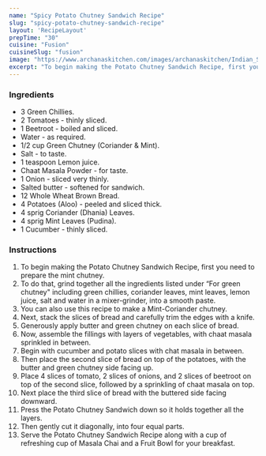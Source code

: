 ---
name: "Spicy Potato Chutney Sandwich Recipe"
slug: "spicy-potato-chutney-sandwich-recipe"
layout: 'RecipeLayout'
prepTime: "30"
cuisine: "Fusion"
cuisineSlug: "fusion"
image: "https://www.archanaskitchen.com/images/archanaskitchen/Indian_Street_Food/Spicy_Potato_Chutney_Sandwich_Recipe-1.jpg"
excerpt: "To begin making the Potato Chutney Sandwich Recipe, first you need to prepare the mint chutney"
---

### Ingredients

- 3 Green Chillies.
- 2 Tomatoes - thinly sliced.
- 1 Beetroot - boiled and sliced.
- Water - as required.
- 1/2 cup Green Chutney (Coriander & Mint).
- Salt - to taste.
- 1 teaspoon Lemon juice.
- Chaat Masala Powder - for taste.
- 1 Onion - sliced very thinly.
- Salted butter - softened for sandwich.
- 12 Whole Wheat Brown Bread.
- 4 Potatoes (Aloo) - peeled and sliced thick.
- 4 sprig Coriander (Dhania) Leaves.
- 4 sprig Mint Leaves (Pudina).
- 1 Cucumber - thinly sliced.

### Instructions

1. To begin making the Potato Chutney Sandwich Recipe, first you need to prepare the mint chutney.
1. To do that, grind together all the ingredients listed under “For green chutney" including green chillies, coriander leaves, mint leaves, lemon juice, salt and water in a mixer-grinder, into a smooth paste.
1. You can also use this recipe to make a Mint-Coriander chutney.
1. Next, stack the slices of bread and carefully trim the edges with a knife.
1. Generously apply butter and green chutney on each slice of bread.
1. Now, assemble the fillings with layers of vegetables, with chaat masala sprinkled in between.
1. Begin with cucumber and potato slices with chat masala in between.
1. Then place the second slice of bread on top of the potatoes, with the butter and green chutney side facing up.
1. Place 4 slices of tomato, 2 slices of onions, and 2 slices of beetroot on top of the second slice, followed by a sprinkling of chaat masala on top.
1. Next place the third slice of bread with the buttered side facing downward.
1. Press the Potato Chutney Sandwich down so it holds together all the layers.
1. Then gently cut it diagonally, into four equal parts.
1. Serve the Potato Chutney Sandwich Recipe along with a cup of refreshing cup of Masala Chai and a Fruit Bowl for your breakfast.
